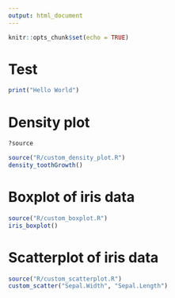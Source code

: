 ---
output: html_document
---

```{r setup, include=FALSE}
knitr::opts_chunk$set(echo = TRUE)
```

# Test 

```{r}

print("Hello World")

```



# Density plot

```{r}

?source

source("R/custom_density_plot.R")
density_toothGrowth()
```

# Boxplot of iris data

```{r}
source("R/custom_boxplot.R")
iris_boxplot()
```

# Scatterplot of iris data

```{r}
source("R/custom_scatterplot.R")
custom_scatter("Sepal.Width", "Sepal.Length")
```
